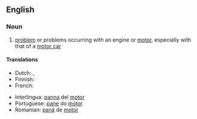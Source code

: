 ==English==

===Noun===
{{en-noun}}

# [[problem]] or problems occurring with an engine or [[motor]], especially with that of a [[motor car]]

====Translations====
{{trans-top|problem occurring with an engine or motor}}
* Dutch: {{t+|nl|motorpech|f}}, {{t|nl|motorpanne|f}}
* Finnish: {{t|fi|moottorivika}}
* French: {{t+|fr|panne|f}}
{{trans-mid}}
* Interlingua: [[panna]] del [[motor]]
* Portuguese: [[pane]] do [[motor]] {{g|m}}
* Romanian: [[pană]] de [[motor]] {{g|f}}
{{trans-bottom}}